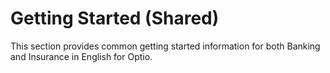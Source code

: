 # Getting Started (Shared)

This section provides common getting started information for both Banking and Insurance in English for Optio.
